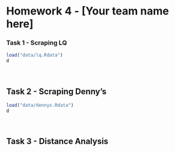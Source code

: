 Homework 4 - [Your team name here]
========================================================


### Task 1 - Scraping LQ

<!-- Detail your approach for scraping hotel data from LQ's website -->

```r
load("data/lq.Rdata")
d
```

<br/>

## Task 2 - Scraping Denny's

<!-- Detail your approach for scraping restaurant data from where2getit -->

```r
load("data/dennys.Rdata")
d
```
  
<br/>

## Task 3 -  Distance Analysis

<!-- Detail your statistical analysis of the pairwise distance between Denny's and LQ's-->

```r
```